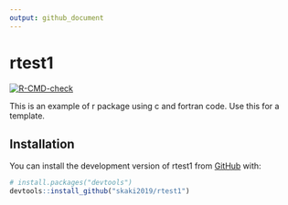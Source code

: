 ```yaml
---
output: github_document
---
```


<!-- README.md is generated from README.Rmd. Please edit that file -->

<!-- ```{r, include = FALSE}
knitr::opts_chunk$set(
  collapse = TRUE,
  comment = "#>",
  fig.path = "man/figures/README-",
  out.width = "100%"
)
``` -->

# rtest1

<!-- badges: start -->
[![R-CMD-check](https://github.com/skaki2019/rtest1/workflows/R-CMD-check/badge.svg)](https://github.com/skaki2019/rtest1/actions)
<!-- badges: end -->

This is an example of r package using c and fortran code.
Use this for a template.

## Installation

You can install the development version of rtest1 from [GitHub](https://github.com/) with:

``` r
# install.packages("devtools")
devtools::install_github("skaki2019/rtest1")
```
<!-- 
## Example

This is a basic example which shows you how to solve a common problem:

```r
library(rtest1)
## basic example code
```

What is special about using `README.Rmd` instead of just `README.md`? You can include R chunks like so:

```r
summary(cars)
```

You'll still need to render `README.Rmd` regularly, to keep `README.md` up-to-date. `devtools::build_readme()` is handy for this. You could also use GitHub Actions to re-render `README.Rmd` every time you push. An example workflow can be found here: <https://github.com/r-lib/actions/tree/v1/examples>.

You can also embed plots, for example:

```r
plot(pressure)
```

In that case, don't forget to commit and push the resulting figure files, so they display on GitHub and CRAN. -->
